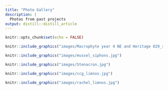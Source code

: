 ```yaml
---
title: "Photo Gallery"
description: |
  Photos from past projects
output: distill::distill_article
---
```


```r
knitr::opts_chunk$set(echo = FALSE)
```


```r
knitr::include_graphics("images/Macrophyte year 4 NE and Heritage 029_sharpened.png")
```

```r
knitr::include_graphics("images/mussel_siphons.jpg")
```

```r
knitr::include_graphics("images/Stenacron.jpg")
```

```r
knitr::include_graphics("images/ccg_limnos.jpg")
```

```r
knitr::include_graphics("images/rachel_limnos.jpg")
```
